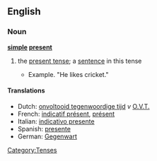 ==English==

===Noun===
'''[[simple]] [[present]]'''

# {{grammar}} the [[present tense]]; a [[sentence]] in this tense
#* Example. "He likes cricket."

====Translations====
* Dutch: [[onvoltooid tegenwoordige tijd]] ''v'' [[O.V.T.]]
* French: [[indicatif présent]], [[présent]]
* Italian: [[indicativo presente]]
* Spanish: [[presente]]
* German: [[Gegenwart]]

[[Category:Tenses]]
